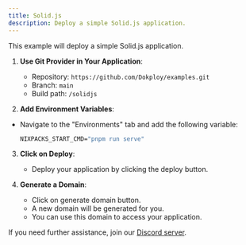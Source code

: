 ```yaml
---
title: Solid.js
description: Deploy a simple Solid.js application.
---
```



This example will deploy a simple Solid.js application.


1. **Use Git Provider in Your Application**:
   - Repository: `https://github.com/Dokploy/examples.git`
   - Branch: `main`
   - Build path: `/solidjs`

2. **Add Environment Variables**:
- Navigate to the "Environments" tab and add the following variable:
   ```cmd
   NIXPACKS_START_CMD="pnpm run serve"
   ```

3. **Click on Deploy**:
   - Deploy your application by clicking the deploy button.

4. **Generate a Domain**:
    - Click on generate domain button.
    - A new domain will be generated for you.
    - You can use this domain to access your application.
    
If you need further assistance, join our [Discord server](https://discord.com/invite/2tBnJ3jDJc).

